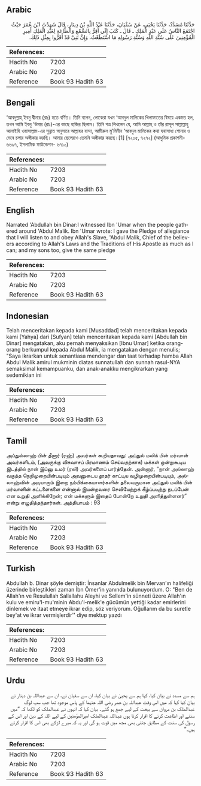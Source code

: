 ## Arabic


<div dir="rtl" lang="ar" style={{fontSize:'larger',backgroundColor:'#f8f9fa',padding:20}}>
حَدَّثَنَا مُسَدَّدٌ، حَدَّثَنَا يَحْيَى، عَنْ سُفْيَانَ، حَدَّثَنَا عَبْدُ اللَّهِ بْنُ دِينَارٍ، قَالَ شَهِدْتُ ابْنَ عُمَرَ حَيْثُ اجْتَمَعَ النَّاسُ عَلَى عَبْدِ الْمَلِكِ ـ قَالَ ـ كَتَبَ إِنِّي أُقِرُّ بِالسَّمْعِ وَالطَّاعَةِ لِعَبْدِ الْمَلِكِ أَمِيرِ الْمُؤْمِنِينَ عَلَى سُنَّةِ اللَّهِ وَسُنَّةِ رَسُولِهِ مَا اسْتَطَعْتُ، وَإِنَّ بَنِيَّ قَدْ أَقَرُّوا بِمِثْلِ ذَلِكَ‏.‏
</div>
<div style={{backgroundColor:'#f8f9fa',padding:20, marginBottom: 10}}><table> <thead> <tr> <th>References:</th> <th></th> </tr> </thead> <tbody><tr><td>Hadith No</td><td>7203</td></tr><tr><td>Arabic No</td><td>7203</td></tr><tr><td>Reference</td><td>Book 93 Hadith 63</td></tr></tbody></table></div>

## Bengali


<div dir="ltr" lang="bn" style={{fontSize:'larger',backgroundColor:'#f8f9fa',padding:20}}>
‘আবদুল্লাহ্ ইবনু দ্বীনার (রাঃ) হতে বর্ণিত। তিনি বলেন, লোকেরা যখন ‘আবদুল মালিকের খিলাফাতের বিষয়ে একমত হল, তখন আমি ইবনু ‘উমার (রাঃ)-এর কাছে হাজির ছিলাম। তিনি পত্র লিখলেন যে, আমি আল্লাহ্ ও তাঁর রাসূল সাল্লাল্লাহু আলাইহি ওয়াসাল্লাম-এর সুন্নাত অনুসারে আল্লাহর বান্দা, আমীরুল মু’মিনীন ‘আবদুল মালিকের কথা যথাসাধ্য শোনার ও মেনে চলার অঙ্গীকার করছি। আমার ছেলেরাও তেমনি অঙ্গীকার করছে।[1] [৭২০৫, ৭২৭২] (আধুনিক প্রকাশনী- ৬৬৯৭, ইসলামিক ফাউন্ডেশন- ৬৭১০)
</div>
<div style={{backgroundColor:'#f8f9fa',padding:20, marginBottom: 10}}><table> <thead> <tr> <th>References:</th> <th></th> </tr> </thead> <tbody><tr><td>Hadith No</td><td>7203</td></tr><tr><td>Arabic No</td><td>7203</td></tr><tr><td>Reference</td><td>Book 93 Hadith 63</td></tr></tbody></table></div>

## English


<div dir="ltr" lang="en" style={{fontSize:'larger',backgroundColor:'#f8f9fa',padding:20}}>
Narrated 'Abdullah bin Dinar:I witnessed Ibn 'Umar when the people gathered around 'Abdul Malik. Ibn 'Umar wrote: I gave the Pledge of allegiance that I will listen to and obey Allah's Slave, 'Abdul Malik, Chief of the believers according to Allah's Laws and the Traditions of His Apostle as much as I can; and my sons too, give the same pledge
</div>
<div style={{backgroundColor:'#f8f9fa',padding:20, marginBottom: 10}}><table> <thead> <tr> <th>References:</th> <th></th> </tr> </thead> <tbody><tr><td>Hadith No</td><td>7203</td></tr><tr><td>Arabic No</td><td>7203</td></tr><tr><td>Reference</td><td>Book 93 Hadith 63</td></tr></tbody></table></div>

## Indonesian


<div dir="ltr" lang="id" style={{fontSize:'larger',backgroundColor:'#f8f9fa',padding:20}}>
Telah menceritakan kepada kami [Musaddad] telah menceritakan kepada kami [Yahya] dari [Sufyan] telah menceritakan kepada kami [Abdullah bin Dinar] mengatakan, aku pernah menyaksikan [Ibnu Umar] ketika orang-orang berkumpul kepada Abdul Malik, ia mengatakan dengan menulis; "Saya ikrarkan untuk senantiasa mendengar dan taat terhadap hamba Allah Abdul Malik amirul mukminin diatas sunnatullah dan sunnah rasul-NYA semaksimal kemampuanku, dan anak-anakku mengikrarkan yang sedemikian ini
</div>
<div style={{backgroundColor:'#f8f9fa',padding:20, marginBottom: 10}}><table> <thead> <tr> <th>References:</th> <th></th> </tr> </thead> <tbody><tr><td>Hadith No</td><td>7203</td></tr><tr><td>Arabic No</td><td>7203</td></tr><tr><td>Reference</td><td>Book 93 Hadith 63</td></tr></tbody></table></div>

## Tamil


<div dir="ltr" lang="ta" style={{fontSize:'larger',backgroundColor:'#f8f9fa',padding:20}}>
அப்துல்லாஹ் பின் தீனார் (ரஹ்) அவர்கள் கூறியதாவது: அப்துல் மலிக் பின் மர்வான் அவர்களிடம், (அவருக்கு விசுவாசப் பிரமாணம் செய்வதற்காக) மக்கள் ஒன்றுகூடிய இடத்தில் நான் இப்னு உமர் (ரலி) அவர்களைப் பார்த்தேன். அன்னார், “நான் அல்லாஹ் வகுத்த நெறிமுறையின்படியும் அவனுடைய தூதர் காட்டிய வழிமுறையின்படியும், அல்லாஹ்வின் அடியாரும் இறை நம்பிக்கையாளர்களின் தலைவருமான அப்துல் மலிக் பின் மர்வானின் கட்டளைகளை என்னால் இயன்றவரை செவியேற்றுக் கீழ்ப்படிந்து நடப்பேன் என உறுதி அளிக்கிறேன்; என் மக்களும் இதைப் போன்றே உறுதி அளித்துள்ளனர்” என்று எழுதித்தந்தார்கள். அத்தியாயம் : 93
</div>
<div style={{backgroundColor:'#f8f9fa',padding:20, marginBottom: 10}}><table> <thead> <tr> <th>References:</th> <th></th> </tr> </thead> <tbody><tr><td>Hadith No</td><td>7203</td></tr><tr><td>Arabic No</td><td>7203</td></tr><tr><td>Reference</td><td>Book 93 Hadith 63</td></tr></tbody></table></div>

## Turkish


<div dir="ltr" lang="tr" style={{fontSize:'larger',backgroundColor:'#f8f9fa',padding:20}}>
Abdullah b. Dinar şöyle demiştir: İnsanlar Abdulmelik bin Mervan'ın halifeliği üzerinde birleştikleri zaman İbn Ömer'in yanında bulunuyordum. O: "Ben de Allah'ın ve Resulullah Sallallahu Aleyhi ve Sellem'in sünneti üzere Allah'ın kulu ve emiru'l-mu'minin Abdu'l-melik'e gücümün yettiği kadar emirlerini dinlemek ve itaat etmeye ikrar edip, söz veriyorum. Oğullarım da bu suretle bey'at ve ikrar vermişlerdir'' diye mektup yazdı
</div>
<div style={{backgroundColor:'#f8f9fa',padding:20, marginBottom: 10}}><table> <thead> <tr> <th>References:</th> <th></th> </tr> </thead> <tbody><tr><td>Hadith No</td><td>7203</td></tr><tr><td>Arabic No</td><td>7203</td></tr><tr><td>Reference</td><td>Book 93 Hadith 63</td></tr></tbody></table></div>

## Urdu


<div dir="rtl" lang="ur" style={{fontSize:'larger',backgroundColor:'#f8f9fa',padding:20}}>
ہم سے مسدد نے بیان کیا، کہا ہم سے یحییٰ نے بیان کیا، ان سے سفیان نے، ان سے عبداللہ بن دینار نے بیان کیا کہا کہ میں اس وقت عبداللہ بن عمر رضی اللہ عنہما کے پاس موجود تھا جب سب لوگ عبدالملک بن مروان سے بیعت کے لیے جمع ہو گئے۔ بیان کیا کہ انہوں نے عبدالملک کو لکھا کہ ”میں سننے اور اطاعت کرنے کا اقرار کرتا ہوں عبداللہ عبدالملک امیرالمؤمنین کے لیے اللہ کے دین اور اس کے رسول کی سنت کے مطابق جتنی بھی مجھ میں قوت ہو گی اور یہ کہ میرے لڑکے بھی اس کا اقرار کرتے ہیں۔“
</div>
<div style={{backgroundColor:'#f8f9fa',padding:20, marginBottom: 10}}><table> <thead> <tr> <th>References:</th> <th></th> </tr> </thead> <tbody><tr><td>Hadith No</td><td>7203</td></tr><tr><td>Arabic No</td><td>7203</td></tr><tr><td>Reference</td><td>Book 93 Hadith 63</td></tr></tbody></table></div>
